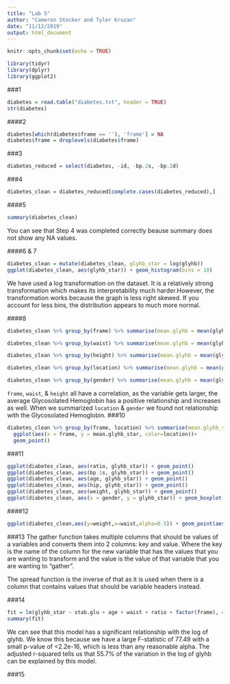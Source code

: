 ```yaml
---
title: "Lab 5"
author: "Cameron Stocker and Tyler Kruzan"
date: "11/12/2019"
output: html_document
---
```


```r
knitr::opts_chunk$set(echo = TRUE)
```


```r
library(tidyr)
library(dplyr)
library(ggplot2)
```

###1
```r
diabetes = read.table("diabetes.txt", header = TRUE)
str(diabetes)
```
####2
```r
diabetes[which(diabetes$frame == ''), 'frame'] = NA
diabetes$frame = droplevels(diabetes$frame)
```
###3
```r
diabetes_reduced = select(diabetes, -id, -bp.2s, -bp.2d)
```
###4
```r
diabetes_clean = diabetes_reduced[complete.cases(diabetes_reduced),]
```
####5
```r
summary(diabetes_clean)
```
You can see that Step 4 was completed correctly beause summary does not show any NA values. 

####6 & 7
```r
diabetes_clean = mutate(diabetes_clean, glyhb_star = log(glyhb))
ggplot(diabetes_clean, aes(glyhb_star)) + geom_histogram(bins = 10)
```

We have used a log transformation on the dataset. It is a relatively strong transformation which makes its interpretability much harder.However, the transformation works because the graph is less right skewed. If you account for less bins, the distribution appears to much more normal.

####8 
```r
diabetes_clean %>% group_by(frame) %>% summarise(mean.glyhb = mean(glyhb_star))

diabetes_clean %>% group_by(waist) %>% summarise(mean.glyhb = mean(glyhb_star))

diabetes_clean %>% group_by(height) %>% summarise(mean.glyhb = mean(glyhb_star))

diabetes_clean %>% group_by(location) %>% summarise(mean.glyhb = mean(glyhb_star))

diabetes_clean %>% group_by(gender) %>% summarise(mean.glyhb = mean(glyhb_star))
```

`frame`, `waist`, & `height` all have a correlation, as the variable gets larger, the average Glycosolated Hemoglobin has a positive relationship and increases as well. When we summarized `location` & `gender` we found not relationship with the Glycosolated Hemoglobin. 
###10
```r
diabetes_clean %>% group_by(frame, location) %>% summarise(mean.glyhb_star=mean(glyhb_star)) %>%
  ggplot(aes(x = frame, y = mean.glyhb_star, color=location))+
  geom_point()
```
###11
```r
ggplot(diabetes_clean, aes(ratio, glyhb_star)) + geom_point()
ggplot(diabetes_clean, aes(bp.1s, glyhb_star)) + geom_point()
ggplot(diabetes_clean, aes(age, glyhb_star)) + geom_point()
ggplot(diabetes_clean, aes(hip, glyhb_star)) + geom_point()
ggplot(diabetes_clean, aes(weight, glyhb_star)) + geom_point()
ggplot(diabetes_clean, aes(x = gender, y = glyhb_star)) + geom_boxplot()
```
####12
```r
ggplot(diabetes_clean,aes(y=weight,x=waist,alpha=0.5)) + geom_point(aes(color = diabetes_clean$weight)) +  facet_wrap(~frame)+ geom_smooth() +labs(title = "Weight & Waist Length by Frame Size", x = "Waist Length (inches)", y = "Weight (lbs)")
```
###13
The gather function takes multiple columns that should be values of a variables and converts them into 2 columns: key and value. Where the key is the name of the column for the new variable that has the values that you are wanting to transform and the value is the value of that variable that you are wanting to "gather".

The spread function is the inverse of that as it is used when there is a column that contains values that should be variable headers instead. 

###14
```r
fit = lm(glyhb_star ~ stab.glu + age + waist + ratio + factor(frame), data = diabetes_clean)
summary(fit)
```

We can see that this model has a significant relationship with the log of glyhb. We know this because we have a large F-statistic of 77.49 with a small p-value of <2.2e-16, which is less than any reasonable alpha. The adjusted r-squared tells us that 55.7% of the variation in the log of glyhb can be explained by this model. 

###15

